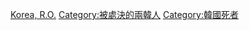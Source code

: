 [[Category:被處決的各國人|Korea, R.O.]]
[[Category:被處決的兩韓人|Category:被處決的兩韓人]]
[[Category:韓國死者|Category:韓國死者]]